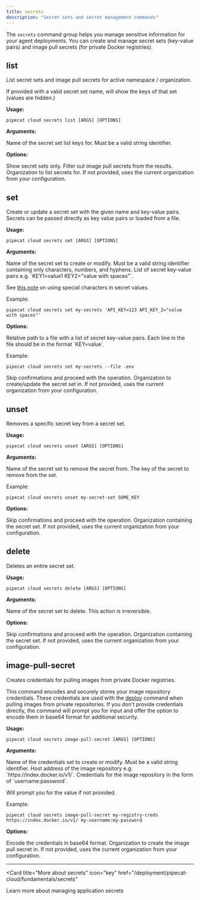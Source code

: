 ```yaml
---
title: secrets
description: "Secret sets and secret management commands"
---
```


The `secrets` command group helps you manage sensitive information for your agent deployments. You can create and manage secret sets (key-value pairs) and image pull secrets (for private Docker registries).

## list

List secret sets and image pull secrets for active namespace / organization.

If provided with a valid secret set name, will show the keys of that set (values are hidden.)

**Usage:**

```shell
pipecat cloud secrets list [ARGS] [OPTIONS]
```

**Arguments:**

<ParamField path="name" type="string">
  Name of the secret set list keys for. Must be a valid string identifier.
</ParamField>

**Options:**

<ParamField path="--sets / -s" type="boolean" default="true">
  Show secret sets only. Filter out image pull secrets from the results.
</ParamField>

<ParamField path="--organization / -o" type="string">
  Organization to list secrets for. If not provided, uses the current
  organization from your configuration.
</ParamField>

## set

Create or update a secret set with the given name and key-value pairs. Secrets can be passed directly as key value pairs or loaded from a file.

**Usage:**

```shell
pipecat cloud secrets set [ARGS] [OPTIONS]
```

**Arguments:**

<ParamField path="name" type="string" required>
  Name of the secret set to create or modify. Must be a valid string identifier
  containing only characters, numbers, and hyphens.
</ParamField>

<ParamField path="secrets" type="string">
  List of secret key-value pairs e.g. `KEY1=value1 KEY2="value with spaces"`.

See [this note](/deployment/pipecat-cloud/fundamentals/secrets#special-characters) on using special
characters in secret values.

Example:

```shell
pipecat cloud secrets set my-secrets 'API_KEY=123 API_KEY_2="value with spaces"'
```

</ParamField>

**Options:**

<ParamField path="--file / -f" type="string">
  Relative path to a file with a list of secret key-value pairs. Each line in
  the file should be in the format `KEY=value`.

Example:

```shell
pipecat cloud secrets set my-secrets --file .env
```

</ParamField>

<ParamField path="--skip / -s" type="boolean" default="false">
  Skip confirmations and proceed with the operation.
</ParamField>

<ParamField path="--organization / -o" type="string">
  Organization to create/update the secret set in. If not provided, uses the
  current organization from your configuration.
</ParamField>

## unset

Removes a specific secret key from a secret set.

**Usage:**

```shell
pipecat cloud secrets unset [ARGS] [OPTIONS]
```

**Arguments:**

<ParamField path="name" type="string" required>
  Name of the secret set to remove the secret from.
</ParamField>

<ParamField path="secret_key" type="string" required>
  The key of the secret to remove from the set.

</ParamField>

Example:

```shell
pipecat cloud secrets unset my-secret-set SOME_KEY
```

**Options:**

<ParamField path="--skip / -s" type="boolean" default="false">
  Skip confirmations and proceed with the operation.
</ParamField>

<ParamField path="--organization / -o" type="string">
  Organization containing the secret set. If not provided, uses the current
  organization from your configuration.
</ParamField>

## delete

Deletes an entire secret set.

**Usage:**

```shell
pipecat cloud secrets delete [ARGS] [OPTIONS]
```

**Arguments:**

<ParamField path="name" type="string" required>
  Name of the secret set to delete. This action is irreversible.
</ParamField>

**Options:**

<ParamField path="--skip / -s" type="boolean" default="false">
  Skip confirmations and proceed with the operation.
</ParamField>

<ParamField path="--organization / -o" type="string">
  Organization containing the secret set. If not provided, uses the current
  organization from your configuration.
</ParamField>

## image-pull-secret

Creates credentials for pulling images from private Docker registries.

This command encodes and securely stores your image repository credentials. These credentials are used with the [deploy](./deploy) command when pulling images from private repositories. If you don't provide credentials directly, the command will prompt you for input and offer the option to encode them in base64 format for additional security.

**Usage:**

```shell
pipecat cloud secrets image-pull-secret [ARGS] [OPTIONS]
```

**Arguments:**

<ParamField path="name" type="string" required>
  Name of the credentials set to create or modify. Must be a valid string
  identifier.
</ParamField>

<ParamField path="host" type="string" required>
  Host address of the image repository e.g. `https://index.docker.io/v1/`.
</ParamField>

<ParamField path="credentials" type="string" default="prompts for input">
  Credentials for the image repository in the form of `username:password`.

Will prompt you for the value if not provided.

Example:

```shell
pipecat cloud secrets image-pull-secret my-registry-creds https://index.docker.io/v1/ my-username:my-password
```

</ParamField>

**Options:**

<ParamField path="--encode" type="boolean" default="true">
  Encode the credentials in base64 format.
</ParamField>

<ParamField path="--organization / -o" type="string">
  Organization to create the image pull secret in. If not provided, uses the
  current organization from your configuration.
</ParamField>

---

<Card
  title="More about secrets"
  icon="key"
  href="/deployment/pipecat-cloud/fundamentals/secrets"
>
  Learn more about managing application secrets
</Card>
